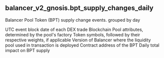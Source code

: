 ## balancer_v2_gnosis.bpt_supply_changes_daily 
Balancer Pool Token (BPT) supply change events. grouped by day


<ParamField path="block_date">
UTC event block date of each DEX trade
</ParamField>
<ParamField path="blockchain">
Blockchain
</ParamField>
<ParamField path="pool_type">
Pool attributes, determined by the pool&#x27;s factory
</ParamField>
<ParamField path="pool_symbol">
Token symbols, followed by their respective weights, if applicable
</ParamField>
<ParamField path="version">
Version of Balancer where the liquidity pool used in transaction is deployed
</ParamField>
<ParamField path="token_address">
Contract address of the BPT
</ParamField>
<ParamField path="daily_delta">
Daily total impact on BPT supply
</ParamField>
